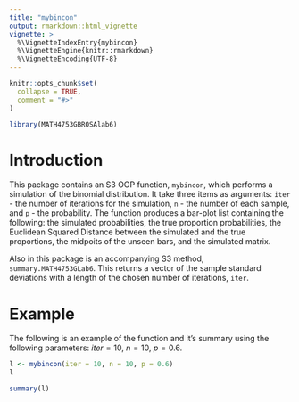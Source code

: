 ```yaml
---
title: "mybincon"
output: rmarkdown::html_vignette
vignette: >
  %\VignetteIndexEntry{mybincon}
  %\VignetteEngine{knitr::rmarkdown}
  %\VignetteEncoding{UTF-8}
---
```


```r
knitr::opts_chunk$set(
  collapse = TRUE,
  comment = "#>"
)
```

```r
library(MATH4753GBROSAlab6)
```

# Introduction

This package contains an S3 OOP function, `mybincon`, which performs a simulation of the binomial distribution. It take three items as arguments: `iter` - the number of iterations for the simulation, `n` - the number of each sample, and `p` - the probability. The function produces a bar-plot list containing the following: the simulated probabilities, the true proportion probabilities, the Euclidean Squared Distance between the simulated and the true proportions, the midpoits of the unseen bars, and the simulated matrix.

Also in this package is an accompanying S3 method, `summary.MATH4753GLab6`. This returns a vector of the sample standard deviations with a length of the chosen number of iterations, `iter`.

# Example

The following is an example of the function and it's summary using the following parameters: $iter = 10$, $n = 10$, $p = 0.6$.

```r
l <- mybincon(iter = 10, n = 10, p = 0.6)
l
```

```r
summary(l)
```

































